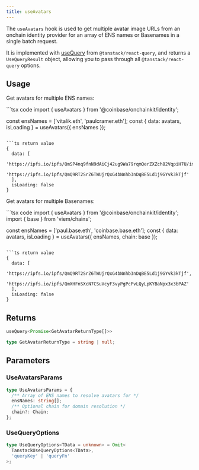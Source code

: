 ```yaml
---
title: useAvatars
---
```


The `useAvatars` hook is used to get multiple avatar image URLs from an onchain identity
provider for an array of ENS names or Basenames in a single batch request.

It is implemented with [useQuery](https://tanstack.com/query/latest/docs/framework/react/reference/useQuery) from `@tanstack/react-query`, and returns a `UseQueryResult` object, allowing you to pass through all `@tanstack/react-query` options.

## Usage

Get avatars for multiple ENS names:

<CodeGroup>
```tsx code
import { useAvatars } from '@coinbase/onchainkit/identity';

const ensNames = ['vitalik.eth', 'paulcramer.eth'];
const { data: avatars, isLoading } = useAvatars({ ensNames });

````

```ts return value
{
  data: [
    'https://ipfs.io/ipfs/QmSP4nq9fnN9dAiCj42ug9Wa79rqmQerZXZch82VqpiH7U/image.gif',
    'https://ipfs.io/ipfs/QmQ9RT2SrZ6TWUjrQxG4bNnhb3nDqBE5Ld1j9GYvk3kTjf'
  ],
  isLoading: false
}
````

</CodeGroup>

Get avatars for multiple Basenames:

<CodeGroup>
```tsx code
import { useAvatars } from '@coinbase/onchainkit/identity';
import { base } from 'viem/chains';

const ensNames = ['paul.base.eth', 'coinbase.base.eth'];
const { data: avatars, isLoading } = useAvatars({ ensNames, chain: base });

````

```ts return value
{
  data: [
    'https://ipfs.io/ipfs/QmQ9RT2SrZ6TWUjrQxG4bNnhb3nDqBE5Ld1j9GYvk3kTjf',
    'https://ipfs.io/ipfs/QmXHFnSXcN7CSuVcyF3vyPgPcPvLQyLpKYBaNpx3x3bPAZ'
  ],
  isLoading: false
}
````

</CodeGroup>

## Returns

```ts
useQuery<Promise<GetAvatarReturnType[]>>

type GetAvatarReturnType = string | null;
```

## Parameters

### UseAvatarsParams

```ts
type UseAvatarsParams = {
  /** Array of ENS names to resolve avatars for */
  ensNames: string[];
  /** Optional chain for domain resolution */
  chain?: Chain;
};
```

### UseQueryOptions

```ts
type UseQueryOptions<TData = unknown> = Omit<
  TanstackUseQueryOptions<TData>,
  'queryKey' | 'queryFn'
>;
```
